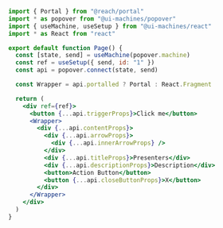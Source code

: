 ```jsx
import { Portal } from "@reach/portal"
import * as popover from "@ui-machines/popover"
import { useMachine, useSetup } from "@ui-machines/react"
import * as React from "react"

export default function Page() {
  const [state, send] = useMachine(popover.machine)
  const ref = useSetup({ send, id: "1" })
  const api = popover.connect(state, send)

  const Wrapper = api.portalled ? Portal : React.Fragment

  return (
    <div ref={ref}>
      <button {...api.triggerProps}>Click me</button>
      <Wrapper>
        <div {...api.contentProps}>
          <div {...api.arrowProps}>
            <div {...api.innerArrowProps} />
          </div>
          <div {...api.titleProps}>Presenters</div>
          <div {...api.descriptionProps}>Description</div>
          <button>Action Button</button>
          <button {...api.closeButtonProps}>X</button>
        </div>
      </Wrapper>
    </div>
  )
}
```
